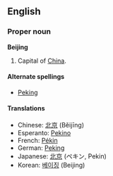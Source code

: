 ==English==
===Proper noun===
'''Beijing'''

# Capital of [[China]].

====Alternate spellings====
* [[Peking]]

====Translations====
*Chinese: [[北京]] (Běijīng)
*Esperanto: [[Pekino]]
*French: [[Pékin]]
*German: [[Peking]]
*Japanese: [[北京]] (ペキン, Pekin)
*Korean: [[베이징]] (Beijing)